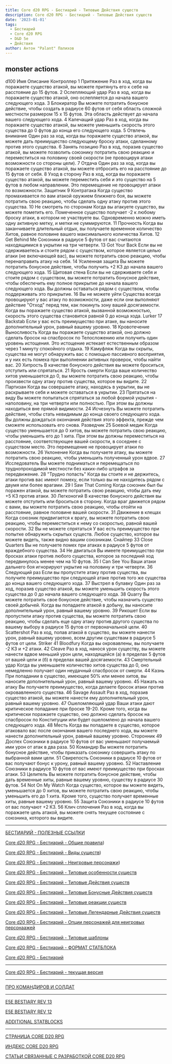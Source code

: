 ```yaml
---
title: Core d20 RPG - Бестиарий - Типовые Действия существ
description: Core d20 RPG - Бестиарий - Типовые Действия существ
date: '2023-01-01'
tags:
  - Бестиарий
  - Core d20 RPG
  - D&D 5e
  - Действия
author: Антон "Palant" Палихов
---
```


## monster actions

d100 Имя Описание
Контроллер
1 Притяжение Раз в ход, когда вы поражаете существо атакой, вы можете притянуть его к себе на расстояние до 15 футов.
2 Ослепляющий удар Раз в ход, когда вы поражаете существо атакой, оно ослепляется до начала вашего следующего хода.
3 Блокиратор Вы можете потратить бонусное действие, чтобы создать в радиусе 60 футов от себя область сложной местности размером 15 х 15 футов. Эта область действует до начала вашего следующего хода.
4 Калечащий удар Раз в ход, когда вы поражаете существо атакой, вы можете уменьшить скорость этого существа до 0 футов до конца его следующего хода.
5 Отвлечь внимание Один раз за ход, когда вы поражаете существо атакой, вы можете дать преимущество следующему броску атаки, сделанному против этого существа.
6 Занять позицию Раз в ход, поразив существо атакой, вы можете позволить союзнику потратить свою реакцию и переместиться на половину своей скорости (не провоцируя атаки возможности со стороны цели).
7 Отдача Один раз за ход, когда вы поражаете существо атакой, вы можете отбросить его на расстояние до 15 футов от себя.
8 Уход в сторону Раз в ход, когда вы поражаете существо атакой, вы можете переместить себя и это существо на 5 футов в любом направлении. Это перемещение не провоцирует атаки по возможности.
Защитник
9 Контратака Когда существо промахивается по вам атакой оружием ближнего боя, вы можете потратить свою реакцию, чтобы сделать одну атаку против этого существа.
10 Не смотреть по сторонам Когда вы атакуете существо, вы можете пометить его. Помеченное существо получает -2 к любому броску атаки, в котором не участвуете вы. Одновременно можно иметь одну активную метку, и метки не суммируются.
11 Прочность Когда вы заканчиваете длительный отдых, вы получаете временное количество Хитов, равное половине вашего максимального количества Хитов.
12 Get Behind Me Союзники в радиусе 5 футов от вас считаются находящимися в укрытии на три четверти.
13 Got Your Back Если вы не сдерживаетесь и стоите рядом с существом, которое является целью атаки (не включающей вас), вы можете потратить свою реакцию, чтобы перенаправить атаку на себя.
14 Усиленная защита Вы можете потратить бонусное действие, чтобы получить +2 КЗ до начала вашего следующего хода.
15 Щитовая стена Если вы не сдерживаете себя и стоите рядом с существом, вы можете потратить бонусное действие, чтобы обеспечить ему полное прикрытие до начала вашего следующего хода. Вы должны оставаться рядом с существом, чтобы поддерживать это прикрытие.
16 Вы не можете уйти Существа всегда провоцируют у вас атаку по возможности, даже если они выполняют действие "Отход" перед тем, как покинуть зону вашей досягаемости. Когда вы поражаете существо атакой, вызванной возможностью, скорость этого существа становится равной 0 до конца хода.
Lurker
17 Backstab Если у вас есть преимущество при атаке, вы наносите дополнительный урон, равный вашему уровню.
18 Кровотечение Выносливость Когда вы поражаете существо атакой, оно должно сделать бросок на спасбросок по Телосложению или получить один уровень истощения. Это истощение истекает естественным образом через 1 минуту спокойного отдыха.
19 Камуфляж Когда вы скрыты, существа не могут обнаружить вас с помощью пассивного восприятия, и у них есть помеха при выполнении активных проверок, чтобы найти вас.
20 Хитрость В качестве бонусного действия вы можете броситься, отступить или спрятаться.
21 Ярость смерти Когда ваше количество хитов уменьшается до 0, вы можете потратить свою реакцию, чтобы произвести одну атаку против существа, которое вы видите.
22 Партизан Когда вы совершаете атаку, находясь в укрытии, вы не раскрываете себя и можете оставаться в укрытии.
23 Прятаться на виду Вы можете попытаться спрятаться за любой формой укрытия - наполовину, на три четверти или полностью. При этом вы должны находиться вне прямой видимости.
24 Исчезнуть Вы можете потратить действие, чтобы стать невидимым до конца своего следующего хода. Вы должны дождаться окончания действия этого эффекта, прежде чем сможете использовать его снова.
Разведчик
25 Боевой медик Когда существо уменьшается до 0 хитов, вы можете потратить свою реакцию, чтобы уменьшить его до 1 хита. При этом вы должны переместиться на расстояние, соответствующее вашей скорости, в соседнее с существом место. Это перемещение не провоцирует атаки по возможности.
26 Уклонение Когда вы получаете атаку, вы можете потратить свою реакцию, чтобы уменьшить полученный урон вдвое.
27 Исследователь Вы можете подниматься и перемещаться по труднопроходимой местности без каких-либо штрафов за передвижение.
28 "Трудно попасть" Когда вы стоите и не держитесь, атаки против вас имеют помеху, если только вы не находитесь рядом с двумя или более врагами.
29 I Saw That Coming Когда союзник был бы поражен атакой, вы можете потратить свою реакцию, чтобы дать ему +5 КЗ против атаки.
30 Легконогий В качестве бонусного действия вы можете отступить или броситься в сторону. Когда враг движется рядом с вами, вы можете потратить свою реакцию, чтобы отойти на расстояние, равное половине вашей скорости.
31 Движение в клещах Когда союзник придвигается к врагу, вы можете потратить свою реакцию, чтобы переместиться к нему со скоростью, равной вашей скорости.
32 Вы не можете спрятаться У вас есть преимущество при попытке обнаружить скрытых существ. Любое существо, которое вы можете видеть, также видно вашим союзникам.
Снайпер
33 Close Quarters Вы не получаете помех при атаках в радиусе 5 футов от враждебного существа.
34 Не двигаться Вы имеете преимущество при бросках атаки против любого существа, которое за последний ход передвинулось менее чем на 10 футов.
35 I Can See You Ваши атаки дальнего боя игнорируют укрытие на половину и три четверти.
36 Следующий раз Если вы пропустите атаку против существа, вы получите преимущество при следующей атаке против того же существа до конца вашего следующего хода.
37 Выстрел в булавку Один раз за ход, поразив существо атакой, вы можете уменьшить скорость этого существа до 0 до начала вашего следующего хода.
38 Quarry Вы можете потратить свое бонусное действие, чтобы назначить существо своей добычей. Когда вы попадаете атакой в добычу, вы наносите дополнительный урон, равный вашему уровню.
39 Рикошет Если вы пропустили атаку против существа, вы можете потратить свою реакцию, чтобы сделать еще одну атаку против другого существа по вашему выбору в радиусе 15 футов от первоначальной цели.
40 Scattershot Раз в ход, попав атакой в существо, вы можете нанести урон, равный вашему уровню, всем другим существам в радиусе 5 футов от цели.
Striker
41 Bloodfury Когда вы окровавлены, вы получаете -2 КЗ и +2 атаки.
42 Cleave Раз в ход, нанося урон существу, вы можете нанести вдвое меньший урон цели, находящейся (а) в пределах 5 футов от вашей цели и (б) в пределах вашей досягаемости.
43 Смертельный удар Когда вы уменьшаете количество хитов существа до 0, оно немедленно получает один неудачный спасбросок от смерти.
44 Казнь При попадании в существо, имеющее 50% или менее хитов, вы наносите дополнительный урон, равный вашему уровню.
45 Нажать на атаку Вы получаете преимущество, когда делаете бросок атаки против окровавленного существа.
46 Savage Assault Раз в ход, поразив существо атакой, вы можете нанести ему дополнительный урон, равный вашему уровню.
47 Ошеломляющий удар Ваши атаки дают критическое попадание при броске 19-20. Кроме того, когда вы критически поражаете существо, оно должно сделать бросок на спасбросок по Конституции или будет ошеломлено до начала вашего следующего хода.
48 Месть Когда вы попадаете в существо, которое атаковало вас после окончания вашего последнего хода, вы можете нанести дополнительный урон, равный вашему уровню.
Сторонник
49 Доспех Союзники в радиусе 10 футов от вас уменьшают получаемый ими урон от атак в два раза.
50 Командир Вы можете потратить бонусное действие, чтобы приказать союзнику совершить атаку по выбранной вами цели.
51 Свирепость Союзники в радиусе 10 футов от вас получают бонус к урону, равный вашему уровню.
52 Наставление Союзники в радиусе 10 футов от вас имеют преимущество при бросках атаки.
53 Целитель Вы можете потратить бонусное действие, чтобы дать временные хиты, равные вашему уровню, существу в радиусе 30 футов.
54 Not On My Watch Когда существо, которое вы можете видеть, уменьшается до 0 хитов, вы можете потратить свою реакцию, чтобы уменьшить его до 1 хита. Кроме того, существо получает временные хиты, равные вашему уровню.
55 Защита Союзники в радиусе 10 футов от вас получают +2 КЗ.
56 Клич сплочения Раз в ход, когда вы поражаете цель атакой, вы можете снять текущее состояние с союзника, которого вы видите.

---

[БЕСТИАРИЙ - ПОЛЕЗНЫЕ ССЫЛКИ](https://cyborgsandmages.com/posts/cored20rpg/bestiary-1)

[Core d20 RPG - Бестиарий - Общие правила](https://cyborgsandmages.com/posts/cored20rpg/bestiary-rules))

[Core d20 RPG - Бестиарий - Виды существ](https://cyborgsandmages.com/posts/cored20rpg/bestiary-creature-types))

[Core d20 RPG - Бестиарий - Неигровые персонажи](https://cyborgsandmages.com/posts/cored20rpg/bestiary-npc))

[Core d20 RPG - Бестиарий - Типовые особенности существ](https://cyborgsandmages.com/posts/cored20rpg/bestiary-traits)

[Core d20 RPG - Бестиарий - Типовые Действия существ](https://cyborgsandmages.com/posts/cored20rpg/bestiary-actions)

[Core d20 RPG - Бестиарий - Типовые Бонусные Действия существ](https://cyborgsandmages.com/posts/cored20rpg/bestiary-bonus-actions)

[Core d20 RPG - Бестиарий - Типовые реакции существ](https://cyborgsandmages.com/posts/cored20rpg/bestiary-reactions)

[Core d20 RPG - Бестиарий - Типовые Легендарные Действия существ](https://cyborgsandmages.com/posts/cored20rpg/bestiary-legendary-actions)

[Core d20 RPG - Бестиарий - Опции персонажей для неигровых персонаажей](https://cyborgsandmages.com/posts/cored20rpg/bestiary-pc-options-for-npc)

[Core d20 RPG - Бестиарий - Типовые шаблоны](https://cyborgsandmages.com/posts/cored20rpg/bestiary-templates)

[Core d20 RPG - Бестиарий - ФОРМАТ СТАТБЛОКА](/posts/cored20rpg/bestiary-statblock)

[Core d20 RPG - Бестиарий](https://cyborgsandmages.com/posts/core-d20/bestiary)

---

[Core d20 RPG - Бестиарий - текущая версия](https://1drv.ms/w/s!Atcrhwwo1lBA5JRFT2Ce_TYOF5UAEg?e=OkpOIj)


---

[ПРО КОМАНДИРОВ И СОЛДАТ](https://cyborgsandmages.com/posts/core-d20/about-commanders-and-units)

---

[E5E BESTIARY REV 13](https://1drv.ms/w/s!Atcrhwwo1lBA2YMLOf2_oW923CRzlw?e=zKguUK)

[E5E BESTIARY REV 12](https://1drv.ms/w/s!Atcrhwwo1lBA1_AFBntbrfdY9VE5-A?e=i427eK)

[ADDITIONAL STATBLOCKS](https://1drv.ms/w/s!Atcrhwwo1lBA19xPShMJ5qjesqPpaA?e=IkqJmE)

---

[СТРАНИЦА CORE D20 RPG](https://cyborgsandmages.com/cored20rpg/)

[ИНДЕКС CORE D20 RPG](https://cyborgsandmages.com/cored20rpg/1)

[СТАТЬИ СВЯЗАННЫЕ С РАЗРАБОТКОЙ CORE D20 RPG](https://cyborgsandmages.com/core-d20/1)
